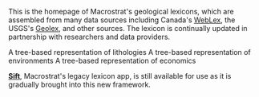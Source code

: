 
<PageHeader title="Lexicon"></PageHeader>

This is the homepage of Macrostrat's geological lexicons, which are
assembled from many data sources including Canada's [WebLex](https://weblex.canada.ca/weblexnet4/weblex_e.aspx),
the USGS's [Geolex](https://ngmdb.usgs.gov/Geolex/search), and other
sources. The lexicon is continually updated in partnership with
researchers and data providers.

<LinkCard href="/lex/lithology" title="Lithologies">
  A tree-based representation of lithologies
</LinkCard>
<LinkCard href="/lex/environments" title="Environments">
  A tree-based representation of environments
</LinkCard>
<LinkCard href="/lex/economics" title="Economics">
  A tree-based representation of economics
</LinkCard>
<LinkCard href="/lex/strat-names" title="Stratigraphic names"></LinkCard>

**[Sift](/sift)**, Macrostrat's legacy lexicon app, is still available for use
as it is gradually brought into this new framework.
